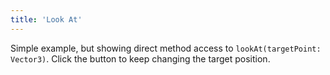 ```yaml
---
title: 'Look At'
---
```


Simple example, but showing direct method access to
`lookAt(targetPoint: Vector3)`. Click the button to keep changing the target
position.

<code src="./LookAt.tsx" />
